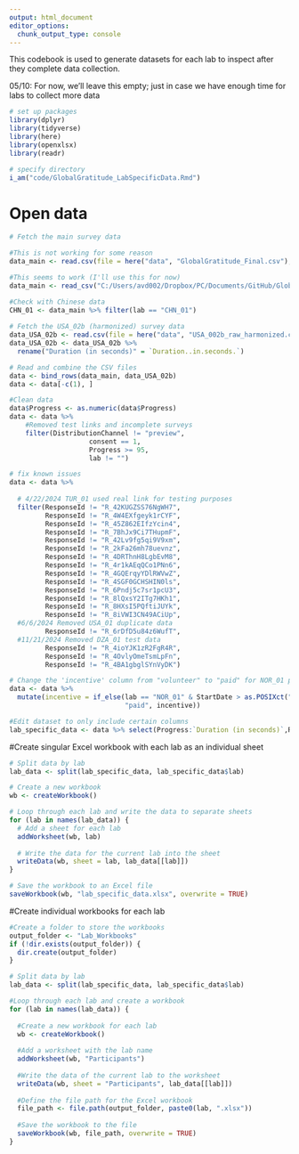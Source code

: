 ```yaml
---
output: html_document
editor_options: 
  chunk_output_type: console
---
```


This codebook is used to generate datasets for each lab to inspect after they complete data collection.

05/10: For now, we'll leave this empty; just in case we have enough time for labs to collect more data
```r
# set up packages
library(dplyr)
library(tidyverse)
library(here)
library(openxlsx)
library(readr)

# specify directory
i_am("code/GlobalGratitude_LabSpecificData.Rmd")

```

# Open data
```r
# Fetch the main survey data

#This is not working for some reason
data_main <- read.csv(file = here("data", "GlobalGratitude_Final.csv"), fileEncoding = "UTF-8")

#This seems to work (I'll use this for now)
data_main <- read_csv("C:/Users/avd002/Dropbox/PC/Documents/GitHub/GlobalGratitudeProject/data/GlobalGratitude_Final.csv")

#Check with Chinese data
CHN_01 <- data_main %>% filter(lab == "CHN_01")
  
# Fetch the USA_02b (harmonized) survey data
data_USA_02b <- read.csv(file = here("data", "USA_002b_raw_harmonized.csv"))
data_USA_02b <- data_USA_02b %>%
  rename("Duration (in seconds)" = `Duration..in.seconds.`)

# Read and combine the CSV files
data <- bind_rows(data_main, data_USA_02b)
data <- data[-c(1), ]

#Clean data
data$Progress <- as.numeric(data$Progress)
data <- data %>% 
    #Removed test links and incomplete surveys
    filter(DistributionChannel != "preview",
                    consent == 1,
                    Progress >= 95,
                    lab != "")

# fix known issues
data <- data %>% 
  
  # 4/22/2024 TUR_01 used real link for testing purposes
  filter(ResponseId != "R_42KUGZSS76NgWH7",
         ResponseId != "R_4W4EXfgeyk1rCYF",
         ResponseId != "R_45Z862EIfzYcin4",
         ResponseId != "R_7BhJx9Ci7THupmF",
         ResponseId != "R_42Lv9fg5qi9V9xm",
         ResponseId != "R_2kFa26mh78uevnz",
         ResponseId != "R_4DRThnH8LgbEvM8",
         ResponseId != "R_4r1kAEqQCo1PNn6",
         ResponseId != "R_4GQErqyYDlRWVwZ",
         ResponseId != "R_4SGF0GCHSHIN0ls",
         ResponseId != "R_6Pndj5c7sr1pcU3",
         ResponseId != "R_8lQxsY2ITg7HKh1",         
         ResponseId != "R_8HXsI5PQftiJUYk",
         ResponseId != "R_8iVWI3CN49ACiUp",
  #6/6/2024 Removed USA_01 duplicate data
         ResponseId != "R_6rDfD5u84z6WufT",
  #11/21/2024 Removed DZA_01 test data
         ResponseId != "R_4ioYJK1zR2FgR4R",
         ResponseId != "R_4OvlyOmeTsmLpFn",
         ResponseId != "R_4BA1gbglSYnVyDK")

# Change the 'incentive' column from "volunteer" to "paid" for NOR_01 participants after 11/19/2024
data <- data %>%
  mutate(incentive = if_else(lab == "NOR_01" & StartDate > as.POSIXct("2024-11-19 00:00:00"),
                             "paid", incentive))

#Edit dataset to only include certain columns
lab_specific_data <- data %>% select(Progress:`Duration (in seconds)`,ResponseId,consent:grat_god_letter, me_attention, meals_attention, attention_check:feedback, lab)

```

#Create singular Excel workbook with each lab as an individual sheet
```r
# Split data by lab
lab_data <- split(lab_specific_data, lab_specific_data$lab)

# Create a new workbook
wb <- createWorkbook()

# Loop through each lab and write the data to separate sheets
for (lab in names(lab_data)) {
  # Add a sheet for each lab
  addWorksheet(wb, lab)
  
  # Write the data for the current lab into the sheet
  writeData(wb, sheet = lab, lab_data[[lab]])
}

# Save the workbook to an Excel file
saveWorkbook(wb, "lab_specific_data.xlsx", overwrite = TRUE)

```

#Create individual workbooks for each lab
```r
#Create a folder to store the workbooks
output_folder <- "Lab_Workbooks"
if (!dir.exists(output_folder)) {
  dir.create(output_folder)
}

# Split data by lab
lab_data <- split(lab_specific_data, lab_specific_data$lab)

#Loop through each lab and create a workbook
for (lab in names(lab_data)) {
  
  #Create a new workbook for each lab
  wb <- createWorkbook()
  
  #Add a worksheet with the lab name
  addWorksheet(wb, "Participants")
  
  #Write the data of the current lab to the worksheet
  writeData(wb, sheet = "Participants", lab_data[[lab]])
  
  #Define the file path for the Excel workbook
  file_path <- file.path(output_folder, paste0(lab, ".xlsx"))
  
  #Save the workbook to the file
  saveWorkbook(wb, file_path, overwrite = TRUE)
}

```

